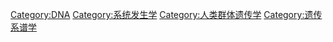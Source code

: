 [[Category:DNA|Category:DNA]]
[[Category:系统发生学|Category:系统发生学]]
[[Category:人类群体遗传学|Category:人类群体遗传学]]
[[Category:遗传系谱学|Category:遗传系谱学]]
